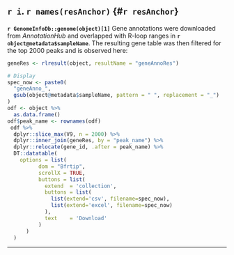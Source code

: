 ## `r i`. `r names(resAnchor)` {#`r resAnchor`}

**`r GenomeInfoDb::genome(object)[1]`** Gene annotations were downloaded from *AnnotationHub* and overlapped with R-loop ranges in **`r object@metadata$sampleName`**. The resulting gene table was then filtered for the top 2000 peaks and is observed here:

```r
geneRes <- rlresult(object, resultName = "geneAnnoRes")

# Display
spec_now <- paste0(
  "geneAnno_",
  gsub(object@metadata$sampleName, pattern = " ", replacement = "_")
)
odf <- object %>%
  as.data.frame()
odf$peak_name <- rownames(odf)
 odf %>%
  dplyr::slice_max(V9, n = 2000) %>%
  dplyr::inner_join(geneRes, by = "peak_name") %>%
  dplyr::relocate(gene_id, .after = peak_name) %>%
  DT::datatable(
    options = list(
          dom = "Bfrtip", 
          scrollX = TRUE,
          buttons = list(
            extend  = 'collection',
            buttons = list(
              list(extend='csv', filename=spec_now),
              list(extend='excel', filename=spec_now)
            ),
            text    = 'Download'
          )
      )
  )
```



***
